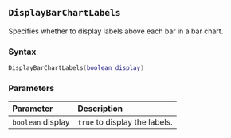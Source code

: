 ::: {.minipage data-latex="{\textwidth}"}
## `DisplayBarChartLabels`

Specifies whether to display labels above each bar in a bar chart.

### Syntax {-}

``` .lua
DisplayBarChartLabels(boolean display)
```

### Parameters {-}

**Parameter** | **Description**
| :-- | :-- |
| `boolean` display | `true` to display the labels. |
:::
